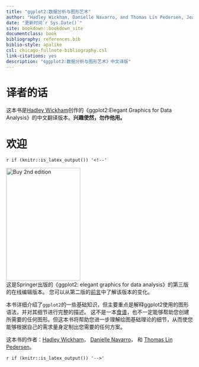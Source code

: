 ```yaml
--- 
title: "ggplot2:数据分析与图形艺术"
author: "Hadley Wickham, Danielle Navarro, and Thomas Lin Pedersen, Jeason Zhao(译)"
date: "更新时间`r Sys.Date()`"
site: bookdown::bookdown_site
documentclass: book
bibliography: references.bib
biblio-style: apalike
csl: chicago-fullnote-bibliography.csl
link-citations: yes
description: "《ggplot2:数据分析与图形艺术》中文译版"
---
```


# 译者的话 {-}

这本书是[Hadley Wickham](http://hadley.nz)创作的《ggplot2:Elegant Graphics for Data Analysis》的中文翻译版本。**兴趣使然，勿作他用。**  


# 欢迎 {.unnumbered}

`r if (knitr::is_latex_output()) '<!--'` 

<a href="https://amzn.to/2I1kj05"><img class="cover" src="cover.jpg" alt="Buy 2nd edition" width="200" height="303" /></a>  
这是Springer出版的《ggplot2: elegant graphics for data analysis》的第三版的在线编辑版本。 您可以从第二版的[前言](#preface-3e)中了解该版本的变化。  

本书详细介绍了`ggplot2`的一些基础知识，但主要重点是解释ggplot2使用的图形语法，并对其细节进行完整的描述。 这不是一本[食谱](https://r-graphics.org)，也不一定能够帮助您创建所需要的任何图形。但这本书将帮助您进一步理解绘图基础理论的细节，从而使您能够根据自己的需求量身定制出您需要的任何方案。  

这本书的作者：[Hadley Wickham](http://hadley.nz)， [Danielle Navarro](https://djnavarro.net)， 和 [Thomas Lin Pedersen](https://www.data-imaginist.com)。  

`r if (knitr::is_latex_output()) '-->'`
